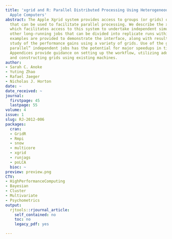 ```yaml
---
title: 'xgrid and R: Parallel Distributed Processing Using Heterogeneous Groups of
  Apple Computers'
abstract: The Apple Xgrid system provides access to groups (or grids) of computers
  that can be used to facilitate parallel processing. We describe the xgrid package
  which facilitates access to this system to undertake independent simulations or
  other long-running jobs that can be divided into replicate runs within R. Detailed
  examples are provided to demonstrate the interface, along with results from a simulation
  study of the performance gains using a variety of grids. Use of the grid for “embarassingly
  parallel” independent jobs has the potential for major speedups in time to completion.
  Appendices provide guidance on setting up the workflow, utilizing add-on packages,
  and constructing grids using existing machines.
author:
- Sarah C. Anoke
- Yuting Zhao
- Rafael Jaeger
- Nicholas J. Horton
date: ~
date_received: ~
journal:
  firstpage: 45
  lastpage: 55
volume: 4
issue: 1
slug: RJ-2012-006
packages:
  cran:
  - GridR
  - Rmpi
  - snow
  - multicore
  - xgrid
  - runjags
  - poLCA
  bioc: ~
preview: preview.png
CTV:
- HighPerformanceComputing
- Bayesian
- Cluster
- Multivariate
- Psychometrics
output:
  rjtools::rjournal_article:
    self_contained: no
    toc: no
    legacy_pdf: yes

---
```


